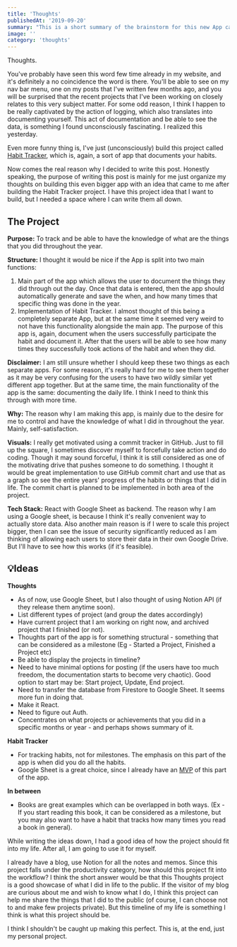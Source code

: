 ```yaml
---
title: 'Thoughts'
publishedAt: '2019-09-20'
summary: "This is a short summary of the brainstorm for this new App called 'Thoughts'."
image: ''
category: 'thoughts'
---
```


Thoughts.

You've probably have seen this word few time already in my website, and it's definitely a no coincidence the word is there. You'll be able to see on my nav bar menu, one on my posts that I've written few months ago, and you will be surprised that the recent projects that I've been working on closely relates to this very subject matter. For some odd reason, I think I happen to be really captivated by the action of logging, which also translates into documenting yourself. This act of documentation and be able to see the data, is something I found unconsciously fascinating. I realized this yesterday.

Even more funny thing is, I've just (unconsciously) build this project called [Habit Tracker](https://github.com/withoutwax/Habit-Tracker), which is, again, a sort of app that documents your habits.

Now comes the real reason why I decided to write this post. Honestly speaking, the purpose of writing this post is mainly for me just organize my thoughts on building this even bigger app with an idea that came to me after building the Habit Tracker project. I have this project idea that I want to build, but I needed a space where I can write them all down.

## The Project

**Purpose:** To track and be able to have the knowledge of what are the things that you did throughout the year.

**Structure:** I thought it would be nice if the App is split into two main functions:

1. Main part of the app which allows the user to document the things they did through out the day. Once that data is entered, then the app should automatically generate and save the when, and how many times that specific thing was done in the year.
2. Implementation of Habit Tracker. I almost thought of this being a completely separate App, but at the same time it seemed very weird to not have this functionality alongside the main app. The purpose of this app is, again, document when the users successfully participate the habit and document it. After that the users will be able to see how many times they successfully took actions of the habit and when they did.

**Disclaimer:** I am still unsure whether I should keep these two things as each separate apps. For some reason, it's really hard for me to see them together as it may be very confusing for the users to have two wildly similar yet different app together. But at the same time, the main functionality of the app is the same: documenting the daily life. I think I need to think this through with more time.

**Why:** The reason why I am making this app, is mainly due to the desire for me to control and have the knowledge of what I did in throughout the year. Mainly, self-satisfaction. 

**Visuals:** I really get motivated using a commit tracker in GitHub. Just to fill up the square, I sometimes discover myself to forcefully take action and do coding. Though it may sound forceful, I think it is still considered as one of the motivating drive that pushes someone to do something. I thought it would be great implementation to use GitHub commit chart and use that as a graph so see the entire years' progress of the habits or things that I did in life. The commit chart is planned to be implemented in both area of the project.

**Tech Stack:** React with Google Sheet as backend. The reason why I am using a Google sheet, is because I think it's really convenient way to actually store data. Also another main reason is if I were to scale this project bigger, then I can see the issue of security significantly reduced as I am thinking of allowing each users to store their data in their own Google Drive. But I'll have to see how this works (if it's feasible).

## 💡Ideas 

**Thoughts**

* As of now, use Google Sheet, but I also thought of using Notion API (if they release them anytime soon).
* List different types of project (and group the dates accordingly)
* Have current project that I am working on right now, and archived project that I finished (or not).
* Thoughts part of the app is for something structural - something that can be considered as a milestone (Eg - Started a Project, Finished a Project etc)
* Be able to display the projects in timeline?
* Need to have minimal options for posting (if the users have too much freedom, the documentation starts to become very chaotic). Good option to start may be: Start project, Update, End project.
* Need to transfer the database from Firestore to Google Sheet. It seems more fun in doing that.
* Make it React.
* Need to figure out Auth.
* Concentrates on what projects or achievements that you did in a specific months or year - and perhaps shows summary of it.

**Habit Tracker**

* For tracking habits, not for milestones. The emphasis on this part of the app is when did you do all the habits.
* Google Sheet is a great choice, since I already have an [MVP](https://github.com/withoutwax/Habit-Tracker) of this part of the app.

**In between**

* Books are great examples which can be overlapped in both ways. (Ex - If you start reading this book, it can be considered as a milestone, but you may also want to have a habit that tracks how many times you read a book in general).

While writing the ideas down, I had a good idea of how the project should fit into my life. After all, I am going to use it for myself.

I already have a blog, use Notion for all the notes and memos. Since this project falls under the productivity category, how should this project fit into the workflow? I think the short answer would be that this Thoughts project is a good showcase of what I did in life to the public. If the visitor of my blog are curious about me and wish to know what I do, I think this project can help me share the things that I did to the public (of course, I can choose not to and make few projects private). But this timeline of my life is something I think is what this project should be. 

I think I shouldn't be caught up making this perfect. This is, at the end, just my personal project.
